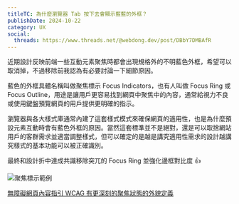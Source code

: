 ```yaml
---
titleTC: 為什麼瀏覽器 Tab 按下去會顯示藍藍的外框？
publishDate: 2024-10-22
category: UX
social:
  threads: https://www.threads.net/@webdong.dev/post/DBbY7DMBAfR
---
```


近期設計反映前端一些互動元素聚焦時都會出現規格外的不明藍色外框，希望可以取消掉，不過移除前我認為有必要討論一下細節原因。

藍色的外框具體名稱叫做聚焦標示 Focus Indicators，也有人叫做 Focus Ring 或 Focus Outline，用途是讓用戶更容易找到網頁中聚焦中的內容，通常給視力不良或使用鍵盤預覽網頁的用戶提供更明確的指示。

瀏覽器與各大樣式庫通常內建了這套樣式模式來確保網頁的適用性，也是為什麼預設元素互動時會有藍色外框的原因。當然這套標準並不是絕對，還是可以取捨網站用戶的客群需求並適當調整樣式，但可以確定的是越是講究適用性需求的設計越講究樣式的基本功能可以被正確識別。

最終和設計折中達成共識移除突兀的 Focus Ring 並強化邊框對比度 👍

![聚焦標示範例](focus-indicator.webp)

[無障礙網頁內容指引 WCAG 有更深刻的聚焦狀態的外貌定義](https://www.w3.org/WAI/WCAG22/Understanding/focus-appearance.html)

